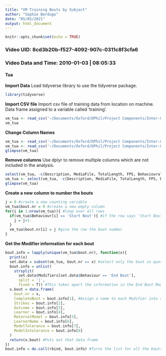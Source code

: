 ```yaml
---
title: "VM Training Bouts by Subject"
author: "Sophie Berdugo"
date: "05/05/2021"
output: html_document
---
```


```r
knitr::opts_chunk$set(echo = TRUE)
```

### Video UID: 8cd3b20b-f527-4092-907c-0311c8f3cfa6
### Video Data and Time: 2010-01-03 | 08:05:33

#### Tua

**Import Data**
Load tidyverse library to use the tidyverse package.

```r
library(tidyverse)
```

**Import CSV file**
Import csv file of training data from location on machine. Data frame assigned to a variable called 'training'.

``` r
vm_tua <- read_csv('~/Documents/Oxford/DPhil/Project Components/Inter-Coder Reliability/Data/Victoire Martignac/Training Data/VM_training_tua.csv')
vm_tua
```

**Change Column Names**

``` r
vm_tua <- read_csv('~/Documents/Oxford/DPhil/Project Components/Inter-Coder Reliability/Data/Victoire Martignac/Training Data/VM_training_tua.csv', col_names = names) #Add the vector 'names' to the tibble and reimport the csv file with the col_names changed
vm_tua <- read_csv('~/Documents/Oxford/DPhil/Project Components/Inter-Coder Reliability/Data/Victoire Martignac/Training Data/VM_training_tua.csv', col_names = names, skip = 1) #Remove the original column names by using the skip function
glimpse(vm_tua)
```

**Remove columns**
Use dplyr to remove multiple columns which are not included in the analysis.

``` r
select(vm_tua, -c(Description, MediaFile, TotalLength, FPS, BehaviouralCategory, BehaviourType, CommentStart, CommentStop))
vm_tua <- select(vm_tua, -c(Description, MediaFile, TotalLength, FPS, BehaviouralCategory, BehaviourType, CommentStart, CommentStop))
glimpse(vm_tua)
```

**Create a new column to number the bouts**

```r
j = 0 #create a new counting variable
vm_tua$bout.nr = 0 #create a new empty column
for(i in 1:nrow(vm_tua)){ #loop over all rows
  if(vm_tua$Behaviour[i] == 'Start Bout'){ #if the row says 'Start Bout', the bout counter is updated by 1
    j = j+1
  }
  vm_tua$bout.nr[i] = j #give the row the bout number
}
```

**Get the Modifier information for each bout**

```r
bout.info = lapply(unique(vm_tua$bout.nr), function(x){
  print(x)
  set.data = subset(vm_tua, bout.nr == x) #select only the bout in question
  bout.info = unlist(
    strsplit(
      set.data$Modifiers[set.data$Behaviour == 'End Bout'],
      split = '|',
      fixed = T)) #This takes apart the information in the End Bout Modifier
  x.bout = data.frame(
    bout.nr = x,
    CompleteBout = bout.info[1], #Assign a name to each Modifier into a new column
    Strikes = bout.info[2],
    Outcome = bout.info[3],
    Learner = bout.info[4],
    MaternalModel = bout.info[5],
    LearnerName = bout.info[6],
    ModelTolerance = bout.info[7],
    ModelIntolerance = bout.info[8]
  )
  return(x.bout) #Puts out that data frame
})
bout.info = do.call(rbind, bout.info) #Turns the list for all the bouts inot a data frame again
```

